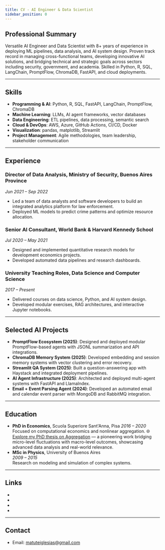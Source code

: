```yaml
---
title: CV - AI Engineer & Data Scientist
sidebar_position: 0
---
```




<Head>
  <script type="application/ld+json">
    {`{
      "@context": "https://schema.org",
      "@type": "Person",
      "name": "Matías Iglesias",
      "description": "Versatile AI Engineer and Data Scientist with 8+ years of experience...",
      "url": "https://main.matuteiglesias.link/docs/CV",
      "sameAs": [
        "https://github.com/matuteiglesias",
        "https://www.linkedin.com/in/matiasiglesias/"
      ],
      "jobTitle": "AI Engineer & Data Scientist",
      "worksFor": {
        "@type": "Organization",
        "name": "Independent Consultant",
        "url": "https://main.matuteiglesias.link"
      },
      "alumniOf": [
        {
          "@type": "EducationalOrganization",
          "name": "Scuola Superiore Sant'Anna, Pisa"
        },
        {
          "@type": "EducationalOrganization",
          "name": "University of Buenos Aires"
        }
      ],
      "email": "mailto:matuteiglesias@gmail.com"
    }`}
  </script>
</Head>

<div style={{ textAlign: 'center' }}>
  
<!-- ![Matías Iglesias Logo](/icons/matias-logo32.png) -->

</div>

## Professional Summary

Versatile AI Engineer and Data Scientist with 8+ years of experience in deploying ML pipelines, data analysis, and AI
system design. Proven track record in managing cross-functional teams, developing innovative AI solutions, and bridging
technical and strategic goals across sectors including security, government, and academia. Skilled in Python, R, SQL,
LangChain, PromptFlow, ChromaDB, FastAPI, and cloud deployments.

---

## Skills

- **Programming & AI**: Python, R, SQL, FastAPI, LangChain, PromptFlow, ChromaDB
- **Machine Learning**: LLMs, AI agent frameworks, vector databases
- **Data Engineering**: ETL pipelines, data processing, semantic search
- **Cloud & DevOps**: AWS, Azure, GitHub Actions, CI/CD, Docker
- **Visualization**: pandas, matplotlib, Streamlit
- **Project Management**: Agile methodologies, team leadership, stakeholder communication

---

## Experience

### Director of Data Analysis, Ministry of Security, Buenos Aires Province

_Jun 2021 – Sep 2022_

- Led a team of data analysts and software developers to build an integrated analytics platform for law enforcement.
- Deployed ML models to predict crime patterns and optimize resource allocation.

### Senior AI Consultant, World Bank & Harvard Kennedy School

_Jul 2020 – May 2021_

- Designed and implemented quantitative research models for development economics projects.
- Developed automated data pipelines and research dashboards.

### University Teaching Roles, Data Science and Computer Science

_2017 – Present_

- Delivered courses on data science, Python, and AI system design.
- Developed modular exercises, RAG architectures, and interactive Jupyter notebooks.

---

## Selected AI Projects

- **PromptFlow Ecosystem (2025)**: Designed and deployed modular PromptFlow-based agents with JSONL summarization and
  API integrations.
- **ChromaDB Memory System (2025)**: Developed embedding and session memory systems with vector clustering and error
  recovery.
- **Streamlit QA System (2025)**: Built a question-answering app with Haystack and integrated deployment pipelines.
- **AI Agent Infrastructure (2025)**: Architected and deployed multi-agent systems with FastAPI and LlamaIndex.
- **Email + Event Parsing Agent (2024)**: Developed an automated email and calendar event parser with MongoDB and
  RabbitMQ integration.

---

## Education

- **PhD in Economics**, Scuola Superiore Sant'Anna, Pisa _2016 – 2020_  
  Focused on computational economics and nonlinear aggregation. 🌐
  [Explore my PhD thesis on Aggregation](https://thesis.matuteiglesias.link) — a pioneering work bridging micro-level
  fluctuations with macro-level outcomes, showcasing advanced data analysis and real-world relevance.
- **MSc in Physics**, University of Buenos Aires  
  _2009 – 2015_  
  Research on modeling and simulation of complex systems.

---

## Links

- <SimpleLink href="https://github.com/matuteiglesias" linkName="GitHub Profile" />
- <SimpleLink href="/docs/General/Welcome" linkName="Portfolio Homepage" />
- <SimpleLink href="/docs/BuildLog/202505_devlog" linkName="Recent AI Projects" />
- <SimpleLink href="https://www.linkedin.com/in/matiasiglesias/" linkName="LinkedIn" />

---

## Contact

- Email: [matuteiglesias@gmail.com](mailto:matuteiglesias@gmail.com)
